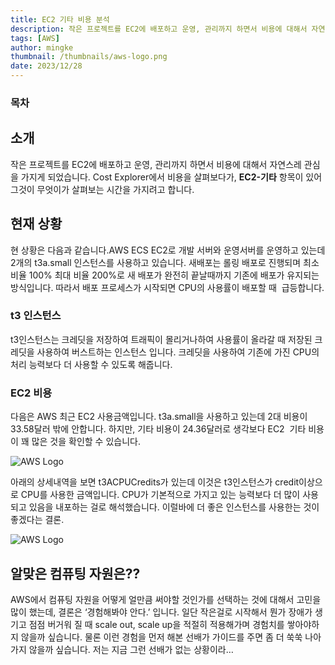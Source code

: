 ```yaml
---
title: EC2 기타 비용 분석
description: 작은 프로젝트를 EC2에 배포하고 운영, 관리까지 하면서 비용에 대해서 자연스레 관심을 가지게 되었습니다. Cost Explorer에서 비용을 살펴보다가, EC2-기타 항목이 있어 그것이 무엇이가 살펴보는 시간을 가지려고 합니다.
tags: [AWS]
author: mingke
thumbnail: /thumbnails/aws-logo.png
date: 2023/12/28
---
```


### 목차

## 소개

작은 프로젝트를 EC2에 배포하고 운영, 관리까지 하면서 비용에 대해서 자연스레 관심을 가지게 되었습니다. Cost Explorer에서 비용을 살펴보다가, **EC2-기타** 항목이 있어 그것이 무엇이가 살펴보는 시간을 가지려고 합니다.

## 현재 상황

현 상황은 다음과 같습니다.AWS ECS EC2로 개발 서버와 운영서버를 운영하고 있는데 2개의 t3a.small 인스턴스를 사용하고 있습니다. 새배포는 롤링 배포로 진행되며 최소 비율 100% 최대 비율 200%로 새 배포가 완전히 끝날때까지 기존에 배포가 유지되는 방식입니다. 따라서 배포 프로세스가 시작되면 CPU의 사용률이 배포할 때  급등합니다.

### t3 인스턴스

t3인스턴스는 크레딧을 저장하여 트래픽이 몰리거나하여 사용률이 올라갈 때 저장된 크레딧을 사용하여 버스트하는 인스턴스 입니다. 크레딧을 사용하여 기존에 가진 CPU의 처리 능력보다 더 사용할 수 있도록 해줍니다.

### EC2 비용

다음은 AWS 최근 EC2 사용금액입니다. t3a.small을 사용하고 있는데 2대 비용이 33.58달러 밖에 안합니다. 하지만, 기타 비용이 24.36달러로 생각보다 EC2  기타 비용이 꽤 많은 것을 확인할 수 있습니다.

<Image src="/ec2-other-cost/01.png" alt="AWS Logo" />

아래의 상세내역을 보면 t3ACPUCredits가 있는데 이것은 t3인스턴스가 credit이상으로 CPU를 사용한 금액입니다. CPU가 기본적으로 가지고 있는 능력보다 더 많이 사용되고 있음을 내포하는 걸로 해석했습니다. 이럴바에 더 좋은 인스턴스를 사용한는 것이 좋겠다는 결론.

<Image src="/ec2-other-cost/02.png" alt="AWS Logo" />

## 알맞은 컴퓨팅 자원은??

AWS에서 컴퓨팅 자원을 어떻게 얼만큼 써야할 것인가를 선택하는 것에 대해서 고민을 많이 했는데, 결론은 ‘경험해봐야 안다.’ 입니다. 일단 작은걸로 시작해서 뭔가 장애가 생기고 점점 버거워 질 때 scale out, scale up을 적절히 적용해가며 경험치를 쌓아야하지 않을까 싶습니다. 물론 이런 경험을 먼저 해본 선배가 가이드를 주면 좀 더 쑥쑥 나아가지 않을까 싶습니다. 저는 지금 그런 선배가 없는 상황이라…

